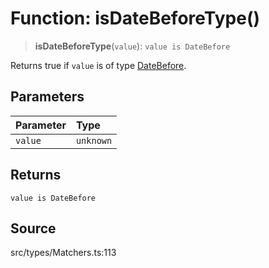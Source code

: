 # Function: isDateBeforeType()

> **isDateBeforeType**(`value`): `value is DateBefore`

Returns true if `value` is of type [DateBefore](/api/latest/type-aliases/DateBefore.mdx).

## Parameters

| Parameter | Type |
| :------ | :------ |
| `value` | `unknown` |

## Returns

`value is DateBefore`

## Source

src/types/Matchers.ts:113
